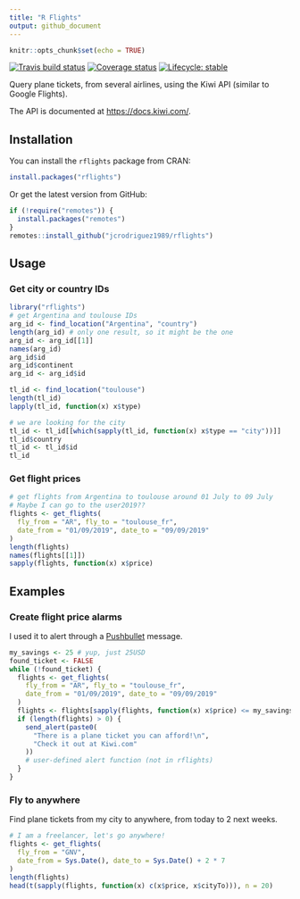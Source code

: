 ```yaml
---
title: "R Flights"
output: github_document
---
```


```r
knitr::opts_chunk$set(echo = TRUE)
```

[![Travis build status](https://travis-ci.org/jcrodriguez1989/rflights.svg?branch=master)](https://travis-ci.org/jcrodriguez1989/rflights)
[![Coverage status](https://codecov.io/gh/jcrodriguez1989/rflights/branch/master/graph/badge.svg)](https://codecov.io/github/jcrodriguez1989/rflights?branch=master)
[![Lifecycle: stable](https://img.shields.io/badge/lifecycle-stable-brightgreen.svg)](https://www.tidyverse.org/lifecycle/#stable)

Query plane tickets, from several airlines, using the Kiwi API (similar to Google Flights).

The API is documented at [https://docs.kiwi.com/](https://docs.kiwi.com/).

## Installation

You can install the `rflights` package from CRAN:

```r
install.packages("rflights")
```

Or get the latest version from GitHub:

```r
if (!require("remotes")) {
  install.packages("remotes")
}
remotes::install_github("jcrodriguez1989/rflights")
```

## Usage

### Get city or country IDs

```r
library("rflights")
# get Argentina and toulouse IDs
arg_id <- find_location("Argentina", "country")
length(arg_id) # only one result, so it might be the one
arg_id <- arg_id[[1]]
names(arg_id)
arg_id$id
arg_id$continent
arg_id <- arg_id$id

tl_id <- find_location("toulouse")
length(tl_id)
lapply(tl_id, function(x) x$type)

# we are looking for the city
tl_id <- tl_id[[which(sapply(tl_id, function(x) x$type == "city"))]]
tl_id$country
tl_id <- tl_id$id
tl_id
```

### Get flight prices

```r
# get flights from Argentina to toulouse around 01 July to 09 July
# Maybe I can go to the user2019??
flights <- get_flights(
  fly_from = "AR", fly_to = "toulouse_fr",
  date_from = "01/09/2019", date_to = "09/09/2019"
)
length(flights)
names(flights[[1]])
sapply(flights, function(x) x$price)
```

## Examples

### Create flight price alarms

I used it to alert through a [Pushbullet](https://www.pushbullet.com/) message.

```r
my_savings <- 25 # yup, just 25USD
found_ticket <- FALSE
while (!found_ticket) {
  flights <- get_flights(
    fly_from = "AR", fly_to = "toulouse_fr",
    date_from = "01/09/2019", date_to = "09/09/2019"
  )
  flights <- flights[sapply(flights, function(x) x$price) <= my_savings]
  if (length(flights) > 0) {
    send_alert(paste0(
      "There is a plane ticket you can afford!\n",
      "Check it out at Kiwi.com"
    ))
    # user-defined alert function (not in rflights)
  }
}
```

### Fly to anywhere

Find plane tickets from my city to anywhere, from today to 2 next weeks.

```r
# I am a freelancer, let's go anywhere!
flights <- get_flights(
  fly_from = "GNV",
  date_from = Sys.Date(), date_to = Sys.Date() + 2 * 7
)
length(flights)
head(t(sapply(flights, function(x) c(x$price, x$cityTo))), n = 20)
```
